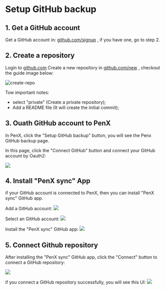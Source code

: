 # Setup GitHub backup

## 1. Get a GitHub account

Get a GitHub account in: [github.com/signup](https://github.com/signup) , if you have one, go to step 2.

## 2. Create a repository

Login to [github.com](https://github.com/) Create a new repository in [github.com/new](https://github.com/new) , checkout the guide image below:

![create-repo](/images/create-repo.png)

Tow important notes:

- select "private" (Create a private repository);
- Add a README file (It will create the initial commit);

## 3. Ouath GitHub account to PenX

In PenX, click the "Setup GitHub backup" button, you will see the Penx GitHub backup page.

In this page, click the "Connect GitHub" button and connect your GitHub account by Oauth2:

![](/images/github-oauth.png)

## 4. Install "PenX sync" App

if your GitHub account is connected to PenX, then you can install "PenX sync" GitHub app.

Add a GitHub account:
![](/images/add-github-account.png)

Select an GitHub account:
![](/images/select-github-acount.png)

Install the "PenX sync" GitHub app:
![](/images/install-penx-sync.png)

## 5. Connect Github repository

After installing the "PenX sync" GitHub app, click the "Connect" button to connect a GitHub repository:

![](/images/connect-repo.png)

if you connect a GitHub repository successfully, you will see this UI:
![](/images/github-connected.png)
